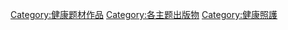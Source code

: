 [[Category:健康题材作品|Category:健康题材作品]]
[[Category:各主题出版物|Category:各主题出版物]]
[[Category:健康照護|Category:健康照護]]